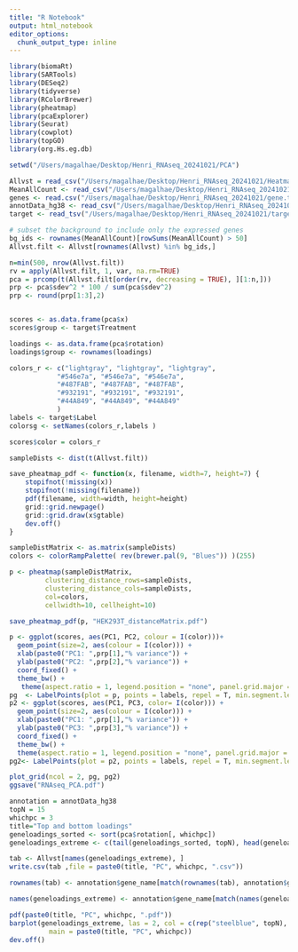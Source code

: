 ```yaml
---
title: "R Notebook"
output: html_notebook
editor_options: 
  chunk_output_type: inline
---
```



```r
library(biomaRt)
library(SARTools)
library(DESeq2)
library(tidyverse)
library(RColorBrewer)
library(pheatmap)
library(pcaExplorer)
library(Seurat)
library(cowplot)
library(topGO)
library(org.Hs.eg.db)
```

```r
setwd("/Users/magalhae/Desktop/Henri_RNAseq_20241021/PCA")
```
```r
Allvst = read_csv("/Users/magalhae/Desktop/Henri_RNAseq_20241021/Heatmaps/AllCount-vst.csv") %>% column_to_rownames("gene_id")
MeanAllCount <- read_csv("/Users/magalhae/Desktop/Henri_RNAseq_20241021/Heatmaps/MeansAll-norm.csv") %>% column_to_rownames("gene_id")
genes <- read.csv("/Users/magalhae/Desktop/Henri_RNAseq_20241021/gene.txt", sep = '\t')
annotData_hg38 <- read_csv("/Users/magalhae/Desktop/Henri_RNAseq_20241021/annotData_hg38.csv")
target <- read_tsv("/Users/magalhae/Desktop/Henri_RNAseq_20241021/target.txt")
```

```r
# subset the background to include only the expressed genes
bg_ids <- rownames(MeanAllCount)[rowSums(MeanAllCount) > 50]
Allvst.filt <- Allvst[rownames(Allvst) %in% bg_ids,]
```
```r
n=min(500, nrow(Allvst.filt))
rv = apply(Allvst.filt, 1, var, na.rm=TRUE)
pca = prcomp(t(Allvst.filt[order(rv, decreasing = TRUE), ][1:n,]))
prp <- pca$sdev^2 * 100 / sum(pca$sdev^2)
prp <- round(prp[1:3],2)


scores <- as.data.frame(pca$x)
scores$group <- target$Treatment

loadings <- as.data.frame(pca$rotation)
loadings$group <- rownames(loadings)

```


```r
colors_r <- c("lightgray", "lightgray", "lightgray",
            "#546e7a", "#546e7a", "#546e7a",
            "#487FAB", "#487FAB", "#487FAB",
            "#932191", "#932191", "#932191",
            "#44A849", "#44A849", "#44A849"
            )
labels <- target$Label
colorsg <- setNames(colors_r,labels )

scores$color = colors_r
```

```r
sampleDists <- dist(t(Allvst.filt))
```

```r
save_pheatmap_pdf <- function(x, filename, width=7, height=7) {
    stopifnot(!missing(x))
    stopifnot(!missing(filename))
    pdf(filename, width=width, height=height)
    grid::grid.newpage()
    grid::grid.draw(x$gtable)
    dev.off()
}
```


```r
sampleDistMatrix <- as.matrix(sampleDists)
colors <- colorRampPalette( rev(brewer.pal(9, "Blues")) )(255)

p <- pheatmap(sampleDistMatrix,
         clustering_distance_rows=sampleDists,
         clustering_distance_cols=sampleDists,
         col=colors, 
         cellwidth=10, cellheight=10)

save_pheatmap_pdf(p, "HEK293T_distanceMatrix.pdf")
```
```r
p <- ggplot(scores, aes(PC1, PC2, colour = I(color)))+
  geom_point(size=2, aes(colour = I(color))) +
  xlab(paste0("PC1: ",prp[1],"% variance")) +
  ylab(paste0("PC2: ",prp[2],"% variance")) + 
  coord_fixed() +
  theme_bw() + 
   theme(aspect.ratio = 1, legend.position = "none", panel.grid.major = element_blank() , panel.grid.minor = element_blank())
pg  <- LabelPoints(plot = p, points = labels, repel = T, min.segment.length = 0, box.padding = 0.5, max.overlaps = Inf, size = 2)
p2 <- ggplot(scores, aes(PC1, PC3, color= I(color))) +
  geom_point(size=2, aes(colour = I(color))) +
  xlab(paste0("PC1: ",prp[1],"% variance")) +
  ylab(paste0("PC3: ",prp[3],"% variance")) +
  coord_fixed() +
  theme_bw() +
  theme(aspect.ratio = 1, legend.position = "none", panel.grid.major = element_blank() , panel.grid.minor = element_blank())
pg2<- LabelPoints(plot = p2, points = labels, repel = T, min.segment.length = 0, box.padding = 0.5, max.overlaps = Inf, size = 2)

plot_grid(ncol = 2, pg, pg2)
ggsave("RNAseq_PCA.pdf")
```
```r
annotation = annotData_hg38
topN = 15
whichpc = 3
title="Top and bottom loadings"
geneloadings_sorted <- sort(pca$rotation[, whichpc])
geneloadings_extreme <- c(tail(geneloadings_sorted, topN), head(geneloadings_sorted, topN))

tab <- Allvst[names(geneloadings_extreme), ]
write.csv(tab ,file = paste0(title, "PC", whichpc, ".csv"))

rownames(tab) <- annotation$gene_name[match(rownames(tab), annotation$gene_id)]

names(geneloadings_extreme) <- annotation$gene_name[match(names(geneloadings_extreme), annotation$gene_id)]

pdf(paste0(title, "PC", whichpc, ".pdf"))
barplot(geneloadings_extreme, las = 2, col = c(rep("steelblue", topN), rep("coral", topN)),
          main = paste0(title, "PC", whichpc))
dev.off()
```

